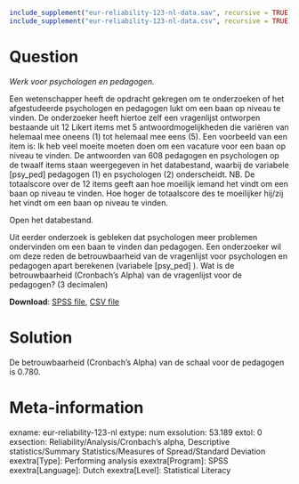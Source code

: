 ```r
include_supplement("eur-reliability-123-nl-data.sav", recursive = TRUE)
include_supplement("eur-reliability-123-nl-data.csv", recursive = TRUE)
```

Question
========
*Werk voor psychologen en pedagogen.*

Een wetenschapper heeft de opdracht gekregen om te onderzoeken of het afgestudeerde psychologen en pedagogen lukt om een baan op niveau te vinden. De onderzoeker heeft hiertoe zelf een vragenlijst ontworpen bestaande uit 12 Likert items met 5 antwoordmogelijkheden die variëren van helemaal mee oneens (1) tot helemaal mee eens (5). Een voorbeeld van een item is: Ik heb veel moeite moeten doen om een vacature voor een baan op niveau te vinden. De antwoorden van 608 pedagogen en psychologen op de twaalf items staan weergegeven in het databestand, waarbij de variabele [psy_ped] pedagogen (1) en psychologen (2) onderscheidt. NB. De totaalscore over de 12 items geeft aan hoe moeilijk iemand het vindt om een baan op niveau te vinden. Hoe hoger de totaalscore des te moeilijker hij/zij het vindt om een baan op niveau te vinden.

Open het databestand.

Uit eerder onderzoek is gebleken dat psychologen meer problemen ondervinden om een baan te vinden dan pedagogen. Een onderzoeker wil om deze reden de betrouwbaarheid van de vragenlijst voor psychologen en pedagogen apart berekenen (variabele [psy_ped] ). Wat is de betrouwbaarheid (Cronbach's Alpha) van de vragenlijst voor de pedagogen? (3 decimalen)


**Download**: [SPSS file](eur-reliability-123-nl-data.sav), [CSV file](eur-reliability-123-nl-data.csv)

Solution
========
De betrouwbaarheid (Cronbach's Alpha) van de schaal voor de pedagogen is 0.780.


Meta-information
================
exname: eur-reliability-123-nl
extype: num
exsolution: 53.189
extol: 0
exsection: Reliability/Analysis/Cronbach's alpha, Descriptive statistics/Summary Statistics/Measures of Spread/Standard Deviation
exextra[Type]: Performing analysis
exextra[Program]: SPSS
exextra[Language]: Dutch
exextra[Level]: Statistical Literacy
